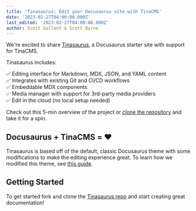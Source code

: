 ```yaml
---
title: 'Tinasaurus: Edit your Docusaurus site with TinaCMS'
date: '2023-02-27T04:00:00.000Z'
last_edited: '2023-02-27T04:00:00.000Z'
author: Scott Gallant & Scott Byrne
---
```


We're excited to share [Tinasaurus](https://github.com/tinacms/tinasaurus ""), a Docusaurus starter site with support for TinaCMS.

<Youtube embedSrc="/img/blog/tinasaurus-docusaurus-starter/tinacms-docusaurus-markdown-editing.webm"/>

Tinasaurus includes:

✅ Editing interface for Markdown, MDX, JSON, and YAML content\
✅ Integrates with existing Git and CI/CD workflows\
✅ Embeddable MDX components \
✅ Media manager with support for 3rd-party media providers\
✅ Edit in the cloud (no local setup needed)

Check out this 5-min overview of the project or [clone the repository](https://github.com/tinacms/tinasaurus "") and take it for a spin.

<Youtube embedSrc="https://www.youtube.com/embed/2bHBwM54UB8" />

## Docusaurus + TinaCMS = ❤️

Tinasaurus is based off of the default, classic Docusaurus theme with some modifications to make the editing experience great. To learn how we modified this theme, see [this guide](https://tina.io/guides/tinacms/docusaurus/guide/ "").

## Getting Started

To get started fork and clone the [Tinasaurus repo](https://github.com/tinacms/tinasaurus "") and start creating great documentation!
